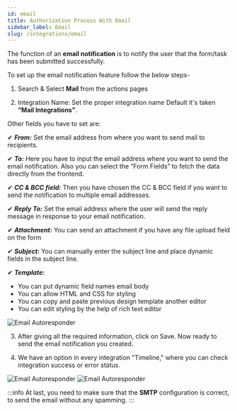 ```yaml
---
id: email
title: Authorization Process With Email
sidebar_label: Email
slug: /integrations/email
---
```


The function of an **email notification** is to notify the user that the form/task has been submitted successfully.

To set up the email notification feature follow the below steps-

1. Search & Select **Mail** from the actions pages


2. Integration Name: Set the proper integration name Default it's taken **“Mail Integrations”**.

Other fields you have to set are:

  ✔ ***From:*** Set the email address from where you want to send mail to recipients.

  ✔ ***To:*** Here you have to input the email address where you want to send the email notification. Also you can select the “Form Fields” to fetch the data directly from the frontend.

  ✔ ***CC & BCC field:*** Then you have chosen the CC & BCC field if you want to send the notification to multiple email addresses.

  ✔ ***Reply To:*** Set the email address where the user will send the reply message in response to your email notification.

  ✔ ***Attachment:*** You can send an attachment if you have any file upload field on the form

  ✔ ***Subject:*** You can manually enter the subject line and place dynamic fields in the subject line.

  ✔ ***Template:*** 

  - You can put dynamic field names email body
  - You can allow HTML and CSS for styling
  - You can copy and paste previous design template another editor
  - You can edit styling by the help of rich text editor

  <Image src="actions/email/mail-template" alt="Email Autoresponder" w="1020" h="300" />

3. After giving all the required information, click on Save. Now ready to send the email notification you created.

4. We have an option in every integration "Timeline," where you can check integration success or error status.

  <Image src="actions/email/select-timeline" alt="Email Autoresponder" w="1020" h="300" />
  <Image src="actions/email/integration-log" alt="Email Autoresponder" w="1020" h="300" />

:::info
At last, you need to make sure that the **SMTP** configuration is correct, to send the email without any spamming.
:::
